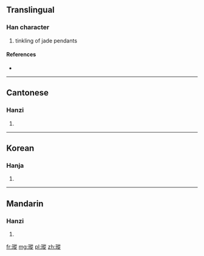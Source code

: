 ==Translingual==

===Han character===
{{Han char|rn=96|rad=玉|as=11|sn=15|four=1818<sub>1</sub>|canj=一土竹人人 (MGHOO)}}

# tinkling of jade pendants

====References====
* {{Han ref|kx=0740.170|dkj=21186|dj=1150.090|hdz=21135.090|uh=747D|ud=29821|bh=E6A7|bd=59047}}

----

==Cantonese==

===Hanzi===
{{yue-hanzi|jyut=|y=chung1}}

# {{defn|lang=yue|sort=玉11}}

----

==Korean==

===Hanja===
{{ko-hanja|hangeul=종|eumhun=|rv=jong|mr=chong|y=cong}}

# {{defn|lang=ko|sort=玉11}}

----

==Mandarin==

===Hanzi===
{{cmn-hanzi|pin=[[cōng]] ([[cong1]])|wg=ts'ung<sup>1</sup>}}

# {{defn|lang=cmn|sort=玉11}}

[[fr:瑽]]
[[mg:瑽]]
[[pl:瑽]]
[[zh:瑽]]